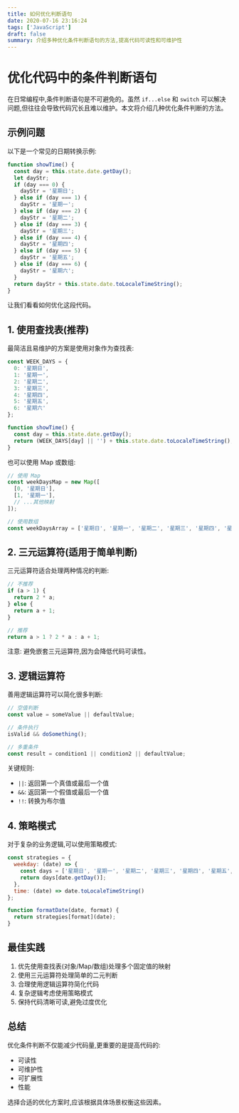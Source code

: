 ```yaml
---
title: 如何优化判断语句
date: 2020-07-16 23:16:24
tags: ['JavaScript']
draft: false
summary: 介绍多种优化条件判断语句的方法,提高代码可读性和可维护性
---
```


# 优化代码中的条件判断语句

在日常编程中,条件判断语句是不可避免的。虽然 `if...else` 和 `switch` 可以解决问题,但往往会导致代码冗长且难以维护。本文将介绍几种优化条件判断的方法。

## 示例问题

以下是一个常见的日期转换示例:

```javascript
function showTime() {
  const day = this.state.date.getDay();
  let dayStr;
  if (day === 0) {
    dayStr = '星期日';
  } else if (day === 1) {
    dayStr = '星期一';
  } else if (day === 2) {
    dayStr = '星期二';
  } else if (day === 3) {
    dayStr = '星期三';
  } else if (day === 4) {
    dayStr = '星期四';
  } else if (day === 5) {
    dayStr = '星期五';
  } else if (day === 6) {
    dayStr = '星期六';
  }
  return dayStr + this.state.date.toLocaleTimeString();
}
```

让我们看看如何优化这段代码。

## 1. 使用查找表(推荐)

最简洁且易维护的方案是使用对象作为查找表:

```javascript
const WEEK_DAYS = {
  0: '星期日',
  1: '星期一',
  2: '星期二',
  3: '星期三',
  4: '星期四',
  5: '星期五',
  6: '星期六'
};

function showTime() {
  const day = this.state.date.getDay();
  return (WEEK_DAYS[day] || '') + this.state.date.toLocaleTimeString();
}
```

也可以使用 Map 或数组:

```javascript
// 使用 Map
const weekDaysMap = new Map([
  [0, '星期日'],
  [1, '星期一'],
  // ...其他映射
]);

// 使用数组
const weekDaysArray = ['星期日', '星期一', '星期二', '星期三', '星期四', '星期五', '星期六'];
```

## 2. 三元运算符(适用于简单判断)

三元运算符适合处理两种情况的判断:

```javascript
// 不推荐
if (a > 1) {
  return 2 * a;
} else {
  return a + 1;
}

// 推荐
return a > 1 ? 2 * a : a + 1;
```

注意: 避免嵌套三元运算符,因为会降低代码可读性。

## 3. 逻辑运算符

善用逻辑运算符可以简化很多判断:

```javascript
// 空值判断
const value = someValue || defaultValue;

// 条件执行
isValid && doSomething();

// 多重条件
const result = condition1 || condition2 || defaultValue;
```

关键规则:
- `||`: 返回第一个真值或最后一个值
- `&&`: 返回第一个假值或最后一个值
- `!!`: 转换为布尔值

## 4. 策略模式

对于复杂的业务逻辑,可以使用策略模式:

```javascript
const strategies = {
  weekday: (date) => {
    const days = ['星期日', '星期一', '星期二', '星期三', '星期四', '星期五', '星期六'];
    return days[date.getDay()];
  },
  time: (date) => date.toLocaleTimeString()
};

function formatDate(date, format) {
  return strategies[format](date);
}
```

## 最佳实践

1. 优先使用查找表(对象/Map/数组)处理多个固定值的映射
2. 使用三元运算符处理简单的二元判断
3. 合理使用逻辑运算符简化代码
4. 复杂逻辑考虑使用策略模式
5. 保持代码清晰可读,避免过度优化

## 总结

优化条件判断不仅能减少代码量,更重要的是提高代码的:
- 可读性
- 可维护性
- 可扩展性
- 性能

选择合适的优化方案时,应该根据具体场景权衡这些因素。